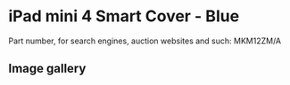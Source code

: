 
# iPad mini 4 Smart Cover - Blue

Part number, for search engines, auction websites and such: MKM12ZM/A

## Image gallery

<div style={{ width: "768px" }}>
  <GalleryComponent
    images={[
      {
        original: "/everysource/MKM12.png",
        thumbnail: "/everypreview/MKM12.png",
      },
      {
        original: "/everysource/MKM12_AV1_GOLD.png",
        thumbnail: "/everypreview/MKM12_AV1_GOLD.png",
      },
      {
        original: "/everysource/MKM12_AV1_SILVER.png",
        thumbnail: "/everypreview/MKM12_AV1_SILVER.png",
      },
      {
        original: "/everysource/MKM12_AV1_SPACE_GRAY.png",
        thumbnail: "/everypreview/MKM12_AV1_SPACE_GRAY.png",
      },
      {
        original: "/everysource/MKM12_AV2.png",
        thumbnail: "/everypreview/MKM12_AV2.png",
      },
      {
        original: "/everysource/MKM12_AV3.png",
        thumbnail: "/everypreview/MKM12_AV3.png",
      }
    ]}
  />
</div>